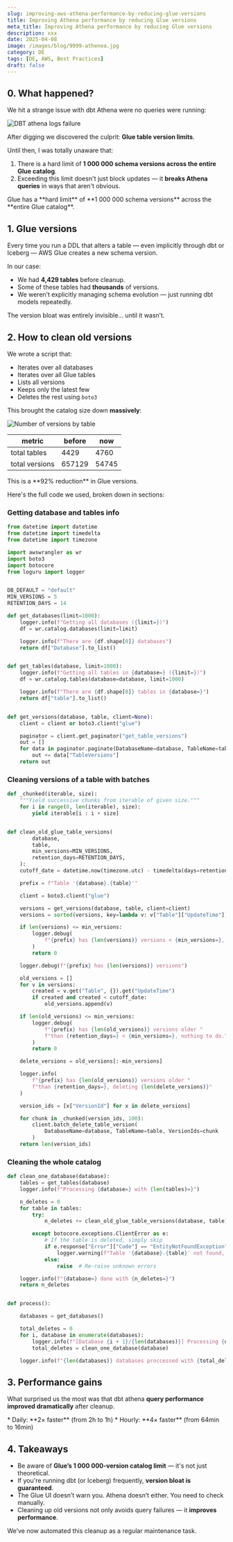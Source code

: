 ```yaml
---
slug: improving-aws-athena-performance-by-reducing-glue-versions
title: Improving Athena performance by reducing Glue versions
meta_title: Improving Athena performance by reducing Glue versions
description: xxx
date: 2025-04-08
image: /images/blog/9999-athenea.jpg
category: DE
tags: [DE, AWS, Best Practices]
draft: false
---
```


<script type="module" src="/js/posts/9999-glue-versions.js"></script>

## 0. What happened?

We hit a strange issue with dbt Athena were no queries were running:

![DBT athena logs failure](../../images/posts/2025/9999-dbt-athena-failure.jpg)

After digging we discovered the culprit: **Glue table version limits**.

Until then, I was totally unaware that:
1. There is a hard limit of **1 000 000 schema versions across the entire Glue catalog**.
2. Exceeding this limit doesn't just block updates — it **breaks Athena queries** in ways that aren't obvious.


<Notice type="error">
  Glue has a **hard limit** of **1 000 000 schema versions** across the **entire Glue catalog**.
</Notice>

## 1. Glue versions

Every time you run a DDL that alters a table — even implicitly through dbt or Iceberg — AWS Glue creates a new schema version.

In our case:
- We had **4,429 tables** before cleanup.
- Some of these tables had **thousands** of versions.
- We weren’t explicitly managing schema evolution — just running dbt models repeatedly.

The version bloat was entirely invisible... until it wasn’t.

## 2. How to clean old versions

We wrote a script that:
* Iterates over all databases
* Iterates over all Glue tables
* Lists all versions
* Keeps only the latest few
* Deletes the rest using `boto3`

This brought the catalog size down **massively**:

![Number of versions by table](../../images/posts/2025/9999-table-versions.png)

<canvas id="plot-table-versions" style="width:100%;height:300px;"></canvas>

| metric         | before | now   |
|----------------|--------|-------|
| total tables   | 4429   | 4760  |
| total versions | 657129 | 54745 |

<Notice type="success" className="mt-6">
  This is a **92% reduction** in Glue versions.
</Notice>

Here's the full code we used, broken down in sections:


### Getting database and tables info

```python
from datetime import datetime
from datetime import timedelta
from datetime import timezone

import awswrangler as wr
import boto3
import botocore
from loguru import logger


DB_DEFAULT = "default"
MIN_VERSIONS = 5
RETENTION_DAYS = 14

def get_databases(limit=1000):
    logger.info(f"Getting all databases ({limit=})")
    df = wr.catalog.databases(limit=limit)

    logger.info(f"There are {df.shape[0]} databases")
    return df["Database"].to_list()


def get_tables(database, limit=1000):
    logger.info(f"Getting all tables in {database=} ({limit=})")
    df = wr.catalog.tables(database=database, limit=1000)

    logger.info(f"There are {df.shape[0]} tables in {database=}")
    return df["table"].to_list()


def get_versions(database, table, client=None):
    client = client or boto3.client("glue")

    paginator = client.get_paginator("get_table_versions")
    out = []
    for data in paginator.paginate(DatabaseName=database, TableName=table):
        out += data["TableVersions"]
    return out
```

### Cleaning versions of a table with batches

```python
def _chunked(iterable, size):
    """Yield successive chunks from iterable of given size."""
    for i in range(0, len(iterable), size):
        yield iterable[i : i + size]


def clean_old_glue_table_versions(
        database,
        table,
        min_versions=MIN_VERSIONS,
        retention_days=RETENTION_DAYS,
    ):
    cutoff_date = datetime.now(timezone.utc) - timedelta(days=retention_days)

    prefix = f"Table '{database}.{table}'"

    client = boto3.client("glue")

    versions = get_versions(database, table, client=client)
    versions = sorted(versions, key=lambda v: v["Table"]["UpdateTime"])

    if len(versions) <= min_versions:
        logger.debug(
            f"{prefix} has {len(versions)} versions < {min_versions=}, nothing to do."
        )
        return 0

    logger.debug(f"{prefix} has {len(versions)} versions")

    old_versions = []
    for v in versions:
        created = v.get("Table", {}).get("UpdateTime")
        if created and created < cutoff_date:
            old_versions.append(v)

    if len(old_versions) <= min_versions:
        logger.debug(
            f"{prefix} has {len(old_versions)} versions older "
            f"than {retention_days=} < {min_versions=}, nothing to do."
        )
        return 0

    delete_versions = old_versions[:-min_versions]

    logger.info(
        f"{prefix} has {len(old_versions)} versions older "
        f"than {retention_days=}, deleting {len(delete_versions)}"
    )

    version_ids = [x["VersionId"] for x in delete_versions]

    for chunk in _chunked(version_ids, 100):
        client.batch_delete_table_version(
            DatabaseName=database, TableName=table, VersionIds=chunk
        )
    return len(version_ids)
```

### Cleaning the whole catalog

```python
def clean_one_database(database):
    tables = get_tables(database)
    logger.info(f"Processing {database=} with {len(tables)=}")

    n_deletes = 0
    for table in tables:
        try:
            n_deletes += clean_old_glue_table_versions(database, table)

        except botocore.exceptions.ClientError as e:
            # If the table is deleted, simply skip
            if e.response["Error"]["Code"] == "EntityNotFoundException":
                logger.warning(f"Table '{database}.{table}' not found, skipping it")
            else:
                raise  # Re-raise unknown errors

    logger.info(f"{database=} done with {n_deletes=}")
    return n_deletes


def process():

    databases = get_databases()

    total_deletes = 0
    for i, database in enumerate(databases):
        logger.info(f"[Database {i + 1}/{len(databases)}] Processing {database=}")
        total_deletes = clean_one_database(database)

    logger.info(f"{len(databases)} databases proccessed with {total_deletes=}")
```

## 3. Performance gains

What surprised us the most was that dbt athena **query performance improved dramatically** after cleanup.

<canvas id="plot-dbt-execution-time" style="width:100%;height:300px;"></canvas>

<Notice type="success" className="mt-6">
  * Daily: **2× faster** (from 2h to 1h)
  * Hourly: **4× faster** (from 64min to 16min)
</Notice>

## 4. Takeaways

* Be aware of **Glue’s 1 000 000-version catalog limit** — it's not just theoretical.
* If you're running dbt (or Iceberg) frequently, **version bloat is guaranteed**.
* The Glue UI doesn’t warn you. Athena doesn’t either. You need to check manually.
* Cleaning up old versions not only avoids query failures — it **improves performance**.

We’ve now automated this cleanup as a regular maintenance task.
